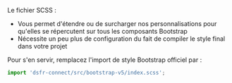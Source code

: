 
Le fichier SCSS :

- Vous permet d'étendre ou de surcharger nos personnalisations pour qu'elles se répercutent sur tous les composants Bootstrap
- Nécessite un peu plus de configuration du fait de compiler le style final dans votre projet

Pour s'en servir, remplacez l'import de style Bootstrap officiel par :

```ts
import 'dsfr-connect/src/bootstrap-v5/index.scss';
```

<DsfrScssExplanation />
